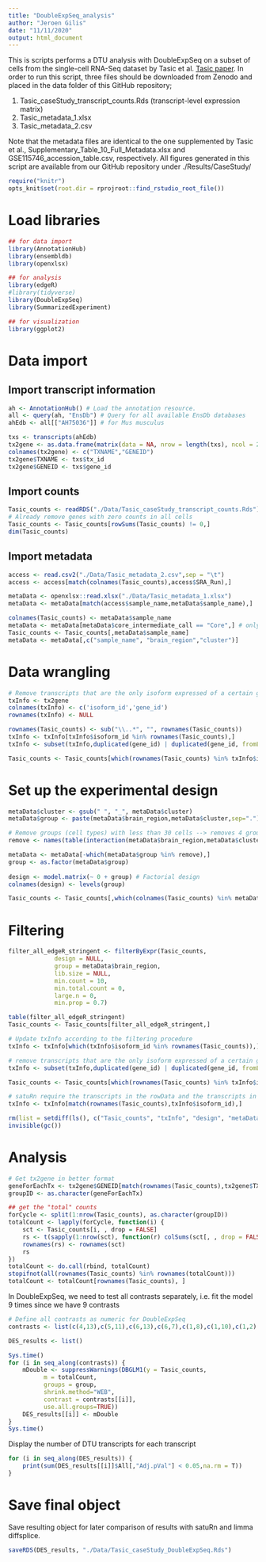 ```yaml
---
title: "DoubleExpSeq_analysis"
author: "Jeroen Gilis"
date: "11/11/2020"
output: html_document
---
```


This is scripts performs a DTU analysis with DoubleExpSeq on a subset of cells from the single-cell RNA-Seq dataset by Tasic et al. [Tasic paper](https://doi.org/10.1038/s41586-018-0654-5). In order to run this script, three files should be downloaded from Zenodo and placed in the data folder of this GitHub repository;

1. Tasic_caseStudy_transcript_counts.Rds (transcript-level expression matrix)
2. Tasic_metadata_1.xlsx
3. Tasic_metadata_2.csv

Note that the metadata files are identical to the one supplemented by Tasic et al., Supplementary_Table_10_Full_Metadata.xlsx and GSE115746_accession_table.csv, respectively. All figures generated in this script are available from our GitHub repository under ./Results/CaseStudy/

```r
require("knitr")
opts_knit$set(root.dir = rprojroot::find_rstudio_root_file())
```

# Load libraries

```r
## for data import
library(AnnotationHub)
library(ensembldb)
library(openxlsx)

## for analysis
library(edgeR)
#library(tidyverse)
library(DoubleExpSeq)
library(SummarizedExperiment)

## for visualization
library(ggplot2)
```

# Data import

## Import transcript information

```r
ah <- AnnotationHub() # Load the annotation resource.
all <- query(ah, "EnsDb") # Query for all available EnsDb databases
ahEdb <- all[["AH75036"]] # for Mus musculus

txs <- transcripts(ahEdb)
tx2gene <- as.data.frame(matrix(data = NA, nrow = length(txs), ncol = 2))
colnames(tx2gene) <- c("TXNAME","GENEID")
tx2gene$TXNAME <- txs$tx_id
tx2gene$GENEID <- txs$gene_id
```

## Import counts

```r
Tasic_counts <- readRDS("./Data/Tasic_caseStudy_transcript_counts.Rds")
# Already remove genes with zero counts in all cells
Tasic_counts <- Tasic_counts[rowSums(Tasic_counts) != 0,]
dim(Tasic_counts)
```

## Import metadata

```r
access <- read.csv2("./Data/Tasic_metadata_2.csv",sep = "\t")
access <- access[match(colnames(Tasic_counts),access$SRA_Run),]

metaData <- openxlsx::read.xlsx("./Data/Tasic_metadata_1.xlsx")
metaData <- metaData[match(access$sample_name,metaData$sample_name),]

colnames(Tasic_counts) <- metaData$sample_name
metaData <- metaData[metaData$core_intermediate_call == "Core",] # only retain cell that were unambiguously assigned to a certain cell type (cluster)
Tasic_counts <- Tasic_counts[,metaData$sample_name]
metaData <- metaData[,c("sample_name", "brain_region","cluster")]
```

# Data wrangling

```r
# Remove transcripts that are the only isoform expressed of a certain gene
txInfo <- tx2gene
colnames(txInfo) <- c('isoform_id','gene_id')
rownames(txInfo) <- NULL

rownames(Tasic_counts) <- sub("\\..*", "", rownames(Tasic_counts))
txInfo <- txInfo[txInfo$isoform_id %in% rownames(Tasic_counts),]
txInfo <- subset(txInfo,duplicated(gene_id) | duplicated(gene_id, fromLast=TRUE))

Tasic_counts <- Tasic_counts[which(rownames(Tasic_counts) %in% txInfo$isoform_id),]
```

# Set up the experimental design

```r
metaData$cluster <- gsub(" ", "_", metaData$cluster)
metaData$group <- paste(metaData$brain_region,metaData$cluster,sep=".")

# Remove groups (cell types) with less than 30 cells --> removes 4 groups
remove <- names(table(interaction(metaData$brain_region,metaData$cluster))[table(interaction(metaData$brain_region,metaData$cluster)) < 30])

metaData <- metaData[-which(metaData$group %in% remove),]
group <- as.factor(metaData$group)
 
design <- model.matrix(~ 0 + group) # Factorial design
colnames(design) <- levels(group)

Tasic_counts <- Tasic_counts[,which(colnames(Tasic_counts) %in% metaData$sample_name)]
```

# Filtering

```r
filter_all_edgeR_stringent <- filterByExpr(Tasic_counts,
             design = NULL,
             group = metaData$brain_region,
             lib.size = NULL,
             min.count = 10,
             min.total.count = 0,
             large.n = 0,
             min.prop = 0.7)

table(filter_all_edgeR_stringent)
Tasic_counts <- Tasic_counts[filter_all_edgeR_stringent,]
```

```r
# Update txInfo according to the filtering procedure
txInfo <- txInfo[which(txInfo$isoform_id %in% rownames(Tasic_counts)),]

# remove transcripts that are the only isoform expressed of a certain gene (after filtering)
txInfo <- subset(txInfo,duplicated(gene_id) | duplicated(gene_id, fromLast=TRUE))

Tasic_counts <- Tasic_counts[which(rownames(Tasic_counts) %in% txInfo$isoform_id),]

# satuRn require the transcripts in the rowData and the transcripts in the count matrix to be in the same order. If not, the resulting models will be matched to the wrong rowData
txInfo <- txInfo[match(rownames(Tasic_counts),txInfo$isoform_id),]

rm(list = setdiff(ls(), c("Tasic_counts", "txInfo", "design", "metaData", "tx2gene","group")))
invisible(gc())
```

# Analysis

```r
# Get tx2gene in better format
geneForEachTx <- tx2gene$GENEID[match(rownames(Tasic_counts),tx2gene$TXNAME)]
groupID <- as.character(geneForEachTx)

## get the "total" counts
forCycle <- split(1:nrow(Tasic_counts), as.character(groupID))
totalCount <- lapply(forCycle, function(i) {
    sct <- Tasic_counts[i, , drop = FALSE]
    rs <- t(sapply(1:nrow(sct), function(r) colSums(sct[, , drop = FALSE])))
    rownames(rs) <- rownames(sct)
    rs
})
totalCount <- do.call(rbind, totalCount)
stopifnot(all(rownames(Tasic_counts) %in% rownames(totalCount)))
totalCount <- totalCount[rownames(Tasic_counts), ]
```

In DoubleExpSeq, we need to test all contrasts separately, i.e. fit  the model 9 times since we have 9 contrasts

```r
# Define all contrasts as numeric for DoubleExpSeq
contrasts <- list(c(4,13),c(5,11),c(6,13),c(6,7),c(1,8),c(1,10),c(1,2),c(3,14))

DES_results <- list()

Sys.time()
for (i in seq_along(contrasts)) {
    mDouble <- suppressWarnings(DBGLM1(y = Tasic_counts,
          m = totalCount,
          groups = group,
          shrink.method="WEB",
          contrast = contrasts[[i]],
          use.all.groups=TRUE))
    DES_results[[i]] <- mDouble
}
Sys.time()
```

Display the number of DTU transcripts for each transcript

```r
for (i in seq_along(DES_results)) {
    print(sum(DES_results[[i]]$All[,"Adj.pVal"] < 0.05,na.rm = T))
}
```

# Save final object

Save resulting object for later comparison of results with satuRn and limma diffsplice.

```r
saveRDS(DES_results, "./Data/Tasic_caseStudy_DoubleExpSeq.Rds")
```

